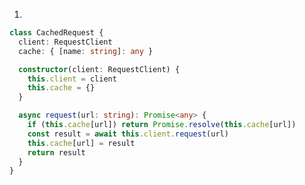 1.
```ts
class CachedRequest {
  client: RequestClient
  cache: { [name: string]: any }

  constructor(client: RequestClient) {
    this.client = client
    this.cache = {}
  }

  async request(url: string): Promise<any> {
    if (this.cache[url]) return Promise.resolve(this.cache[url])
    const result = await this.client.request(url)
    this.cache[url] = result
    return result
  }
}
```

